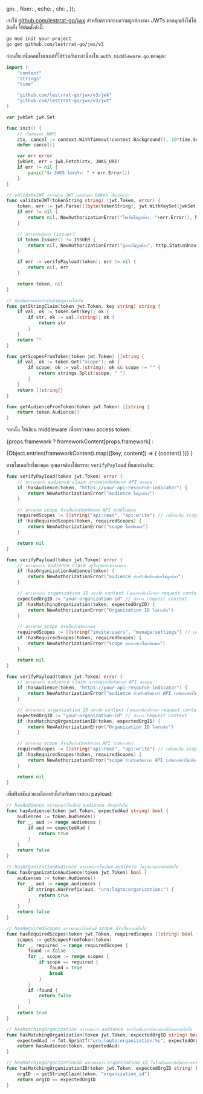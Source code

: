 

  gin: <GinValidation />,
  fiber: <FiberValidation />,
  echo: <EchoValidation />,
  chi: <ChiValidation />,
});

เราใช้ [github.com/lestrrat-go/jwx](https://github.com/lestrrat-go/jwx) สำหรับตรวจสอบความถูกต้องของ JWTs หากคุณยังไม่ได้ติดตั้ง ให้ติดตั้งดังนี้:

```bash
go mod init your-project
go get github.com/lestrrat-go/jwx/v3
```

ก่อนอื่น เพิ่มคอมโพเนนต์ที่ใช้ร่วมกันเหล่านี้ลงใน `auth_middleware.go` ของคุณ:

```go title="auth_middleware.go"
import (
    "context"
    "strings"
    "time"

    "github.com/lestrrat-go/jwx/v3/jwk"
    "github.com/lestrrat-go/jwx/v3/jwt"
)

var jwkSet jwk.Set

func init() {
    // เริ่มต้นแคช JWKS
    ctx, cancel := context.WithTimeout(context.Background(), 10*time.Second)
    defer cancel()

    var err error
    jwkSet, err = jwk.Fetch(ctx, JWKS_URI)
    if err != nil {
        panic("ดึง JWKS ไม่สำเร็จ: " + err.Error())
    }
}

// validateJWT ตรวจสอบ JWT และคืนค่า token ที่แปลงแล้ว
func validateJWT(tokenString string) (jwt.Token, error) {
    token, err := jwt.Parse([]byte(tokenString), jwt.WithKeySet(jwkSet))
    if err != nil {
        return nil, NewAuthorizationError("โทเค็นไม่ถูกต้อง: "+err.Error(), http.StatusUnauthorized)
    }

    // ตรวจสอบผู้ออก (issuer)
    if token.Issuer() != ISSUER {
        return nil, NewAuthorizationError("ผู้ออกไม่ถูกต้อง", http.StatusUnauthorized)
    }

    if err := verifyPayload(token); err != nil {
        return nil, err
    }

    return token, nil
}

// ฟังก์ชันช่วยเหลือสำหรับดึงข้อมูลจากโทเค็น
func getStringClaim(token jwt.Token, key string) string {
    if val, ok := token.Get(key); ok {
        if str, ok := val.(string); ok {
            return str
        }
    }
    return ""
}

func getScopesFromToken(token jwt.Token) []string {
    if val, ok := token.Get("scope"); ok {
        if scope, ok := val.(string); ok && scope != "" {
            return strings.Split(scope, " ")
        }
    }
    return []string{}
}

func getAudienceFromToken(token jwt.Token) []string {
    return token.Audience()
}
```

จากนั้น ให้เขียน middleware เพื่อตรวจสอบ access token:

{props.framework
? frameworkContent[props.framework]
:

<Tabs groupId="api-framework">
  {Object.entries(frameworkContent).map(([key, content]) => (
    <TabItem key={key} value={key} label={getFrameworkName(key)}>
      {content}
    </TabItem>
  ))}
</Tabs>
}

ตามโมเดลสิทธิ์ของคุณ คุณอาจต้องใช้ตรรกะ `verifyPayload` ที่แตกต่างกัน:

<Tabs groupId="permission-models">
<TabItem value="global-api-resources" label="ทรัพยากร API ระดับโกลบอล">

```go title="auth_middleware.go"
func verifyPayload(token jwt.Token) error {
    // ตรวจสอบว่า audience claim ตรงกับตัวบ่งชี้ทรัพยากร API ของคุณ
    if !hasAudience(token, "https://your-api-resource-indicator") {
        return NewAuthorizationError("audience ไม่ถูกต้อง")
    }

    // ตรวจสอบ scope ที่จำเป็นสำหรับทรัพยากร API ระดับโกลบอล
    requiredScopes := []string{"api:read", "api:write"} // เปลี่ยนเป็น scope ที่คุณต้องการจริง
    if !hasRequiredScopes(token, requiredScopes) {
        return NewAuthorizationError("scope ไม่เพียงพอ")
    }

    return nil
}
```

</TabItem>
<TabItem value="organization-permissions" label="สิทธิ์ขององค์กร (ไม่ใช่ API)">

```go title="auth_middleware.go"
func verifyPayload(token jwt.Token) error {
    // ตรวจสอบว่า audience claim อยู่ในรูปแบบขององค์กร
    if !hasOrganizationAudience(token) {
        return NewAuthorizationError("audience สำหรับสิทธิ์องค์กรไม่ถูกต้อง")
    }

    // ตรวจสอบว่า organization ID ตรงกับ context (คุณอาจต้องดึงจาก request context)
    expectedOrgID := "your-organization-id" // ดึงจาก request context
    if !hasMatchingOrganization(token, expectedOrgID) {
        return NewAuthorizationError("Organization ID ไม่ตรงกัน")
    }

    // ตรวจสอบ scope ที่จำเป็นสำหรับองค์กร
    requiredScopes := []string{"invite:users", "manage:settings"} // เปลี่ยนเป็น scope ที่คุณต้องการจริง
    if !hasRequiredScopes(token, requiredScopes) {
        return NewAuthorizationError("scope ขององค์กรไม่เพียงพอ")
    }

    return nil
}
```

</TabItem>
<TabItem value="organization-level-api-resources" label="ทรัพยากร API ระดับองค์กร">

```go title="auth_middleware.go"
func verifyPayload(token jwt.Token) error {
    // ตรวจสอบว่า audience claim ตรงกับตัวบ่งชี้ทรัพยากร API ของคุณ
    if !hasAudience(token, "https://your-api-resource-indicator") {
        return NewAuthorizationError("audience สำหรับทรัพยากร API ระดับองค์กรไม่ถูกต้อง")
    }

    // ตรวจสอบว่า organization ID ตรงกับ context (คุณอาจต้องดึงจาก request context)
    expectedOrgID := "your-organization-id" // ดึงจาก request context
    if !hasMatchingOrganizationID(token, expectedOrgID) {
        return NewAuthorizationError("Organization ID ไม่ตรงกัน")
    }

    // ตรวจสอบ scope ที่จำเป็นสำหรับทรัพยากร API ระดับองค์กร
    requiredScopes := []string{"api:read", "api:write"} // เปลี่ยนเป็น scope ที่คุณต้องการจริง
    if !hasRequiredScopes(token, requiredScopes) {
        return NewAuthorizationError("scope สำหรับทรัพยากร API ระดับองค์กรไม่เพียงพอ")
    }

    return nil
}
```

</TabItem>
</Tabs>

เพิ่มฟังก์ชันช่วยเหลือเหล่านี้สำหรับตรวจสอบ payload:

```go title="auth_middleware.go"
// hasAudience ตรวจสอบว่าโทเค็นมี audience ที่ระบุหรือไม่
func hasAudience(token jwt.Token, expectedAud string) bool {
    audiences := token.Audience()
    for _, aud := range audiences {
        if aud == expectedAud {
            return true
        }
    }
    return false
}

// hasOrganizationAudience ตรวจสอบว่าโทเค็นมี audience ในรูปแบบองค์กรหรือไม่
func hasOrganizationAudience(token jwt.Token) bool {
    audiences := token.Audience()
    for _, aud := range audiences {
        if strings.HasPrefix(aud, "urn:logto:organization:") {
            return true
        }
    }
    return false
}

// hasRequiredScopes ตรวจสอบว่าโทเค็นมี scope ที่จำเป็นครบหรือไม่
func hasRequiredScopes(token jwt.Token, requiredScopes []string) bool {
    scopes := getScopesFromToken(token)
    for _, required := range requiredScopes {
        found := false
        for _, scope := range scopes {
            if scope == required {
                found = true
                break
            }
        }
        if !found {
            return false
        }
    }
    return true
}

// hasMatchingOrganization ตรวจสอบว่า audience ของโทเค็นตรงกับองค์กรที่ต้องการหรือไม่
func hasMatchingOrganization(token jwt.Token, expectedOrgID string) bool {
    expectedAud := fmt.Sprintf("urn:logto:organization:%s", expectedOrgID)
    return hasAudience(token, expectedAud)
}

// hasMatchingOrganizationID ตรวจสอบว่า organization_id ในโทเค็นตรงกับที่ต้องการหรือไม่
func hasMatchingOrganizationID(token jwt.Token, expectedOrgID string) bool {
    orgID := getStringClaim(token, "organization_id")
    return orgID == expectedOrgID
}
```
